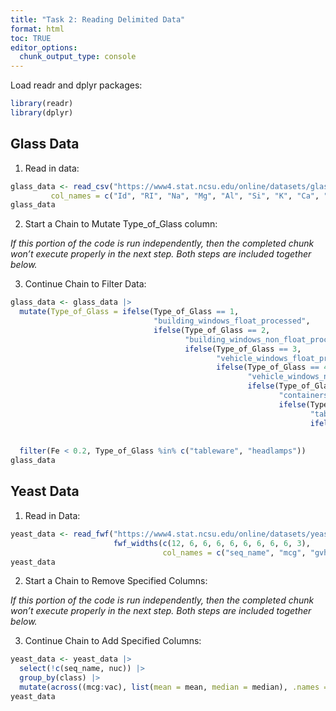 ```yaml
---
title: "Task 2: Reading Delimited Data"
format: html
toc: TRUE
editor_options: 
  chunk_output_type: console
---
```


Load readr and dplyr packages:

```r
library(readr)
library(dplyr)
```

## Glass Data

1.  Read in data:

```r
glass_data <- read_csv("https://www4.stat.ncsu.edu/online/datasets/glass.data", 
         col_names = c("Id", "RI", "Na", "Mg", "Al", "Si", "K", "Ca", "Ba", "Fe", "Type_of_Glass"))
glass_data
```

2.  Start a Chain to Mutate Type_of_Glass column:

*If this portion of the code is run independently, then the completed chunk won't execute properly in the next step. Both steps are included together below.*

3.  Continue Chain to Filter Data:

```r
glass_data <- glass_data |>
  mutate(Type_of_Glass = ifelse(Type_of_Glass == 1, 
                                "building_windows_float_processed",
                                ifelse(Type_of_Glass == 2, 
                                       "building_windows_non_float_processed", 
                                       ifelse(Type_of_Glass == 3, 
                                              "vehicle_windows_float_processed",
                                              ifelse(Type_of_Glass == 4, 
                                                     "vehicle_windows_non_float_processed",
                                                     ifelse(Type_of_Glass == 5,
                                                            "containers",
                                                            ifelse(Type_of_Glass == 6,
                                                                   "tableware",
                                                                   ifelse(Type_of_Glass == 7, 
                                                                          "headlamps", 
                                                                          "error")))))))) |>
  filter(Fe < 0.2, Type_of_Glass %in% c("tableware", "headlamps"))
glass_data
```

## Yeast Data

1.  Read in Data:

```r
yeast_data <- read_fwf("https://www4.stat.ncsu.edu/online/datasets/yeast.data",
                       fwf_widths(c(12, 6, 6, 6, 6, 6, 6, 6, 6, 3),
                                  col_names = c("seq_name", "mcg", "gvh", "alm", "mit", "erl", "pox", "vac", "nuc", "class")))
yeast_data
```

2.  Start a Chain to Remove Specified Columns:

*If this portion of the code is run independently, then the completed chunk won't execute properly in the next step. Both steps are included together below.*

3.  Continue Chain to Add Specified Columns:

```r
yeast_data <- yeast_data |>
  select(!c(seq_name, nuc)) |>
  group_by(class) |>
  mutate(across((mcg:vac), list(mean = mean, median = median), .names = "{.col}_{.fn}"))
yeast_data

```
